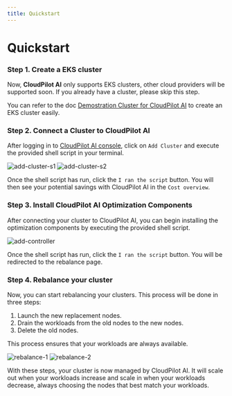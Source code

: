 ```yaml
---
title: Quickstart
---
```


# Quickstart

### Step 1. Create a EKS cluster

Now, **CloudPilot AI** only supports EKS clusters, other cloud providers will be supported soon. If you already have a cluster, please skip this step.

You can refer to the doc [Demostration Cluster for CloudPilot AI](https://github.com/cloudpilot-ai/examples/tree/main/clusters/eks-ondemand) to create an EKS cluster easily.

### Step 2. Connect a Cluster to CloudPilot AI

After logging in to [CloudPilot AI console](https://console.cloudpilot.ai), click on `Add Cluster` and execute the provided shell script in your terminal.

![add-cluster-s1](./img/add-cluster-s1.png)
![add-cluster-s2](./img/add-cluster-s2.png)

Once the shell script has run, click the `I ran the script` button. You will then see your potential savings with CloudPilot AI in the `Cost overview`.

### Step 3. Install CloudPilot AI Optimization Components

After connecting your cluster to CloudPilot AI, you can begin installing the optimization components by executing the provided shell script.

![add-controller](./img/add-controller.png)

Once the shell script has run, click the `I ran the script` button. You will be redirected to the rebalance page.

### Step 4. Rebalance your cluster

Now, you can start rebalancing your clusters. This process will be done in three steps:
1. Launch the new replacement nodes.
2. Drain the workloads from the old nodes to the new nodes.
3. Delete the old nodes.

This process ensures that your workloads are always available.

![rebalance-1](./img/rebalance-s1.png)
![rebalance-2](./img/rebalance-s2.png)

With these steps, your cluster is now managed by CloudPilot AI. It will scale out when your workloads increase and scale in when your workloads decrease, always choosing the nodes that best match your workloads.
